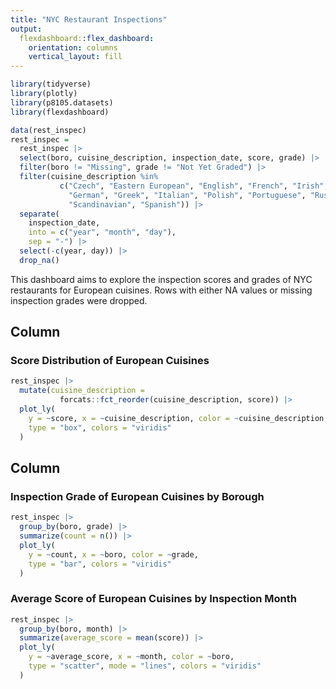 ```yaml
---
title: "NYC Restaurant Inspections"
output: 
  flexdashboard::flex_dashboard:
    orientation: columns
    vertical_layout: fill
---
```


```r
library(tidyverse)
library(plotly)
library(p8105.datasets)
library(flexdashboard)
```

```r
data(rest_inspec)
rest_inspec =
  rest_inspec |>
  select(boro, cuisine_description, inspection_date, score, grade) |>
  filter(boro != "Missing", grade != "Not Yet Graded") |>
  filter(cuisine_description %in% 
           c("Czech", "Eastern European", "English", "French", "Irish", 
             "German", "Greek", "Italian", "Polish", "Portuguese", "Russian", 
             "Scandinavian", "Spanish")) |>
  separate(
    inspection_date,
    into = c("year", "month", "day"),
    sep = "-") |>
  select(-c(year, day)) |>
  drop_na()
```

This dashboard aims to explore the inspection scores and grades of NYC 
restaurants for European cuisines. Rows with either NA values or missing 
inspection grades were dropped. 

Column {data-width=650}
-----------------------------------------------------------------------

### Score Distribution of European Cuisines

```r
rest_inspec |>
  mutate(cuisine_description = 
           forcats::fct_reorder(cuisine_description, score)) |>
  plot_ly(
    y = ~score, x = ~cuisine_description, color = ~cuisine_description,
    type = "box", colors = "viridis"
  ) 
```

Column {data-width=350}
-----------------------------------------------------------------------

### Inspection Grade of European Cuisines by Borough

```r
rest_inspec |>
  group_by(boro, grade) |>
  summarize(count = n()) |>
  plot_ly(
    y = ~count, x = ~boro, color = ~grade,
    type = "bar", colors = "viridis"
  ) 
```

### Average Score of European Cuisines by Inspection Month

```r
rest_inspec |>
  group_by(boro, month) |>
  summarize(average_score = mean(score)) |>
  plot_ly(
    y = ~average_score, x = ~month, color = ~boro,
    type = "scatter", mode = "lines", colors = "viridis"
  ) 
```

